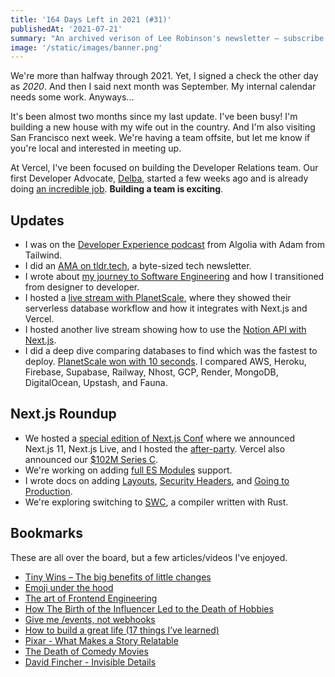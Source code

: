 ```yaml
---
title: '164 Days Left in 2021 (#31)'
publishedAt: '2021-07-21'
summary: "An archived verison of Lee Robinson's newsletter – subscribe to get early access."
image: '/static/images/banner.png'
---
```


We're more than halfway through 2021. Yet, I signed a check the other day as _2020_. And then I said next month was September. My internal calendar needs some work. Anyways...

It's been almost two months since my last update. I've been busy! I'm building a new house with my wife out in the country. And I'm also visiting San Francisco next week. We're having a team offsite, but let me know if you're local and interested in meeting up.

At Vercel, I've been focused on building the Developer Relations team. Our first Developer Advocate, [Delba](https://twitter.com/leeerob/status/1410957812528816133), started a few weeks ago and is already doing [an incredible job](https://twitter.com/leeerob/status/1417522652491747335). **Building a team is exciting**.

## Updates

- I was on the [Developer Experience podcast](https://twitter.com/algolia/status/1408084508549779465) from Algolia with Adam from Tailwind.
- I did an [AMA on tldr.tech](https://tldr.tech/ama/lee-robinson), a byte-sized tech newsletter.
- I wrote about [my journey to Software Engineering](/blog/career) and how I transitioned from designer to developer.
- I hosted a [live stream with PlanetScale](https://www.youtube.com/watch?v=YqBG5rFP4Ic), where they showed their serverless database workflow and how it integrates with Next.js and Vercel.
- I hosted another live stream showing how to use the [Notion API with Next.js](https://www.youtube.com/watch?v=TlsGflZVIec).
- I did a deep dive comparing databases to find which was the fastest to deploy. [PlanetScale won with 10 seconds](https://www.youtube.com/watch?v=0zmYHn82cY8). I compared AWS, Heroku, Firebase, Supabase, Railway, Nhost, GCP, Render, MongoDB, DigitalOcean, Upstash, and Fauna.

## Next.js Roundup

- We hosted a [special edition of Next.js Conf](https://vercel.com/blog/nextjs-special-event-recap) where we announced Next.js 11, Next.js Live, and I hosted the [after-party](https://www.youtube.com/watch?v=ANikp1R8zX8). Vercel also announced our [$102M Series C](https://twitter.com/rauchg/status/1407716317507948549).
- We're working on adding [full ES Modules](https://twitter.com/timneutkens/status/1414561271953989635) support.
- I wrote docs on adding [Layouts](https://nextjs.org/docs/basic-features/layouts), [Security Headers](https://nextjs.org/docs/advanced-features/security-headers), and [Going to Production](https://nextjs.org/docs/going-to-production).
- We're exploring switching to [SWC](https://swc.rs), a compiler written with Rust.

## Bookmarks

These are all over the board, but a few articles/videos I've enjoyed.

- [Tiny Wins – The big benefits of little changes](https://joelcalifa.com/blog/tiny-wins/)
- [Emoji under the hood](https://tonsky.me/blog/emoji/)
- [The art of Frontend Engineering](https://www.narative.co/articles/the-art-of-frontend-engineering)
- [How The Birth of the Influencer Led to the Death of Hobbies](https://medium.com/swlh/how-the-birth-of-the-influencer-led-to-the-death-of-hobbies-ac8cfbd1f0f9)
- [Give me /events, not webhooks](https://blog.syncinc.so/events-not-webhooks)
- [How to build a great life (17 things I’ve learned)](https://twitter.com/Camp4/status/1402689150353129472?s=20)
- [Pixar - What Makes a Story Relatable](https://www.youtube.com/watch?v=xTM-AdrIpaE)
- [The Death of Comedy Movies](https://www.youtube.com/watch?v=C5cxlMn9xsM)
- [David Fincher - Invisible Details](https://www.youtube.com/watch?v=QChWIFi8fOY)
